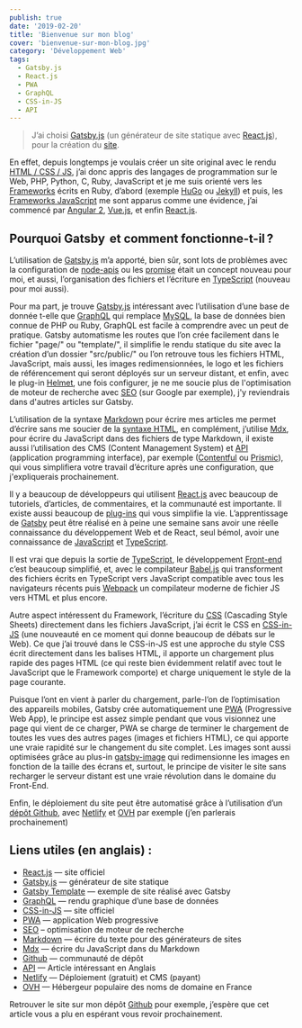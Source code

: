 ```yaml
---
publish: true
date: '2019-02-20'
title: 'Bienvenue sur mon blog'
cover: 'bienvenue-sur-mon-blog.jpg'
category: 'Développement Web'
tags:
  - Gatsby.js
  - React.js
  - PWA
  - GraphQL
  - CSS-in-JS
  - API
---
```


> J’ai choisi [Gatsby.js](https://www.gatsbyjs.org/) (un générateur de site statique avec [React.js](https://reactjs.org/)), pour la création du [site](https://joellesenne.xyz).

En effet, depuis longtemps je voulais créer un site original avec le rendu [HTML / CSS / JS](https://www.w3.org/wiki/The_web_standards_model_-_HTML_CSS_and_JavaScript), j’ai donc appris des langages de programmation sur le Web, PHP, Python, C, Ruby, JavaScript et je me suis orienté vers les [Frameworks](https://en.wikipedia.org/wiki/Web_framework) écrits en Ruby, d’abord (exemple [HuGo](https://gohugo.io/) ou [Jekyll](https://jekyllrb.com/)) et puis, les [Frameworks JavaScript](https://medium.com/javascript-scene/top-javascript-frameworks-and-topics-to-learn-in-2019-b4142f38df20) me sont apparus comme une évidence, j’ai commencé par [Angular 2](https://angular.io/), [Vue.js](https://vuejs.org/), et enfin [React.js](https://reactjs.org/).

## Pourquoi Gatsby  et comment fonctionne-t-il ?

L’utilisation de [Gatsby.js](https://www.gatsbyjs.org/) m’a apporté, bien sûr, sont lots de problèmes avec la configuration de [node-apis](https://www.gatsbyjs.org/docs/node-apis/) ou les [promise](https://developer.mozilla.org/en-US/docs/Web/JavaScript/Reference/Global_Objects/Promise) était un concept nouveau pour moi, et aussi, l’organisation des fichiers et l’écriture en [TypeScript](https://www.typescriptlang.org/) (nouveau pour moi aussi).

Pour ma part, je trouve [Gatsby.js](https://www.gatsbyjs.org/) intéressant avec l’utilisation d’une base de donnée t-elle que [GraphQL](https://graphql.org/) qui remplace [MySQL](https://www.mysql.com/), la base de données bien connue de PHP ou Ruby, GraphQL est facile à comprendre avec un peut de pratique. Gatsby automatisme les routes que l’on crée facilement dans le fichier "page/" ou "template/", il simplifie le rendu statique du site avec la création d’un dossier "src/public/" ou l’on retrouve tous les fichiers HTML, JavaScript, mais aussi, les images redimensionnées, le logo et les fichiers de référencement qui seront déployés sur un serveur distant, et enfin, avec le plug-in [Helmet](https://www.gatsbyjs.org/packages/@razvan-soare/gatsby-plugin-react-helmet/?=), une fois configurer, je ne me soucie plus de l'optimisation de moteur de recherche avec [SEO](https://en.wikipedia.org/wiki/Searchengine_optimization) (sur Google par exemple), j'y reviendrais dans d'autres articles sur Gatsby.

L’utilisation de la syntaxe [Markdown](https://www.markdownguide.org/) pour écrire mes articles me permet d’écrire sans me soucier de la [syntaxe HTML](https://developer.mozilla.org/fr/docs/Apprendre/HTML/Balises_HTML), en complément, j’utilise [Mdx](https://mdxjs.com/getting-started/gatsby), pour écrire du JavaScript dans des fichiers de type Markdown, il existe aussi l’utilisation des CMS (Content Management System) et [API](https://en.wikipedia.org/wiki/Application_programming_interface) (application programming interface), par exemple ([Contentful](https://www.contentful.com/) ou [Prismic](https://prismic.io/)), qui vous simplifiera votre travail d’écriture après une configuration, que j'expliquerais prochainement.

Il y a beaucoup de développeurs qui utilisent [React.js](https://reactjs.org/) avec beaucoup de tutoriels, d’articles, de commentaires, et la communauté est importante. Il existe aussi beaucoup de [plug-ins](https://www.gatsbyjs.org/plugins/) qui vous simplifie la vie. L’apprentissage de [Gatsby](https://www.gatsbyjs.org/tutorial/) peut être réalisé en à peine une semaine sans avoir une réelle connaissance du développement Web et de React, seul bémol, avoir une connaissance de [JavaScript](https://developer.mozilla.org/en-US/docs/Web/JavaScript) et [TypeScript](https://www.typescriptlang.org/).

Il est vrai que depuis la sortie de [TypeScript](https://www.typescriptlang.org/), le développement [Front-end](https://en.wikipedia.org/wiki/Front-end_web_development) c’est beaucoup simplifié, et, avec le compilateur [Babel.js](https://babeljs.io/) qui transforment des fichiers écrits en TypeScript vers JavaScript compatible avec tous les navigateurs récents puis [Webpack](https://webpack.js.org/) un compilateur moderne de fichier JS vers HTML et plus encore.

Autre aspect intéressent du Framework, l’écriture du [CSS](https://developer.mozilla.org/en-US/docs/Web/CSS) (Cascading Style Sheets) directement dans les fichiers JavaScript, j’ai écrit le CSS en [CSS-in-JS](<[CSS-in-JS](https://cssinjs.org/)>) (une nouveauté en ce moment qui donne beaucoup de débats sur le Web). Ce que j’ai trouvé dans le CSS-in-JS est une approche du style CSS écrit directement dans les balises HTML, il apporte un chargement plus rapide des pages HTML (ce qui reste bien évidemment relatif avec tout le JavaScript que le Framework comporte) et charge uniquement le style de la page courante.

Puisque l’ont en vient à parler du chargement, parle-l’on de l’optimisation des appareils mobiles, Gatsby crée automatiquement une [PWA](https://en.wikipedia.org/wiki/Progressive_web_applications) (Progressive Web App), le principe est assez simple pendant que vous visionnez une page qui vient de ce charger, PWA se charge de terminer le chargement de toutes les vues des autres pages (images et fichiers HTML), ce qui apporte une vraie rapidité sur le changement du site complet. Les images sont aussi optimisées grâce au plus-in [gatsby-image](https://www.gatsbyjs.org/packages/gatsby-image/) qui redimensionne les images en fonction de la taille des écrans et, surtout, le principe de visiter le site sans recharger le serveur distant est une vraie révolution dans le domaine du Front-End.

Enfin, le déploiement du site peut être automatisé grâce à l’utilisation d’un [dépôt Github](https://github.com/), avec [Netlify](https://www.netlify.com/) et [OVH](https://www.ovh.com/fr/) par exemple (j’en parlerais prochainement)

## Liens utiles (en anglais) :

- [React.js](https://reactjs.org/) — site officiel
- [Gatsby.js](https://www.gatsbyjs.org/) — générateur de site statique
- [Gatsby Template](https://www.gatsbyjs.org/starters/) — exemple de site réalisé avec Gatsby
- [GraphQL](https://graphql.org/) — rendu graphique d’une base de données
- [CSS-in-JS](https://cssinjs.org/) — site officiel
- [PWA](https://medium.com/@deepusnath/4-points-to-keep-in-mind-before-introducing-progressive-web-apps-pwa-to-your-team-8dc66bcf6011) — application Web progressive
- [SEO](https://en.wikipedia.org/wiki/Searchengine_optimization) – optimisation de moteur de recherche
- [Markdown](https://www.markdownguide.org/) — écrire du texte pour des générateurs de sites
- [Mdx](https://mdxjs.com/getting-started/gatsby) — écrire du JavaScript dans du Markdown
- [Github](https://github.com/) — communauté de dépôt
- [API](https://en.wikipedia.org/wiki/Application_programming_interface) — Article intéressant en Anglais
- [Netlify](https://www.netlify.com/) — Déploiement (gratuit) et CMS (payant)
- [OVH](https://www.ovh.com/fr/) — Hébergeur populaire des noms de domaine en France

Retrouver le site sur mon dépôt [Github](https://github.com/joellesenne/joellesenne.xyz) pour exemple, j’espère que cet article vous a plu en espérant vous revoir prochainement.
